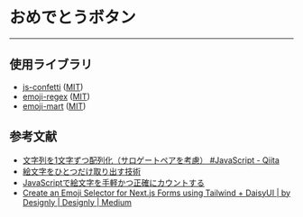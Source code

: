 
# おめでとうボタン

<CongratsButton />

---

## 使用ライブラリ

- [js-confetti](https://github.com/loonywizard/js-confetti) ([MIT](https://github.com/loonywizard/js-confetti/blob/main/LICENSE))
- [emoji-regex](https://github.com/mathiasbynens/emoji-regex) ([MIT](https://github.com/mathiasbynens/emoji-regex/blob/main/LICENSE-MIT.txt))
- [emoji-mart](https://missiveapp.com/open/emoji-mart) ([MIT](https://github.com/missive/emoji-mart/blob/main/LICENSE))

## 参考文献

- [文字列を1文字ずつ配列化（サロゲートペアを考慮） #JavaScript - Qiita](https://qiita.com/sounisi5011/items/aa2d747322aad4850fe7)
- [絵文字をひとつだけ取り出す技術](https://zenn.dev/catnose99/scraps/79012f2617ffd9)
- [JavaScriptで絵文字を手軽かつ正確にカウントする](https://zenn.dev/masa5714/articles/0e8663e9f98082)
- [Create an Emoji Selector for Next.js Forms using Tailwind + DaisyUI | by Designly | Designly | Medium](https://medium.com/designly/create-an-emoji-selector-for-next-js-forms-using-tailwind-daisyui-24f5caf17626)

<Version version="0.1.2" onDate="2024-05-11" />
